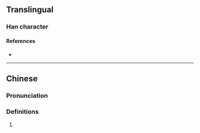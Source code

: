 {{character info/new}}
==Translingual==

===Han character===
{{Han char|rn=9|rad=人|as=13|sn=15|four=|canj=OMWQ|ids=⿰亻⿱覀舛}}

====References====
* {{Han ref|kx=0118.051|hdz=80008.220|uh=50F2|ud=20722}}

----

==Chinese==
{{zh-forms}}

===Pronunciation===
{{zh-pron
|m=xiān
|c=sin1
|mc=
|oc=
|ma=
|cat=
}}

===Definitions===
{{zh-hanzi}}

# {{rfdef|lang=zh}}